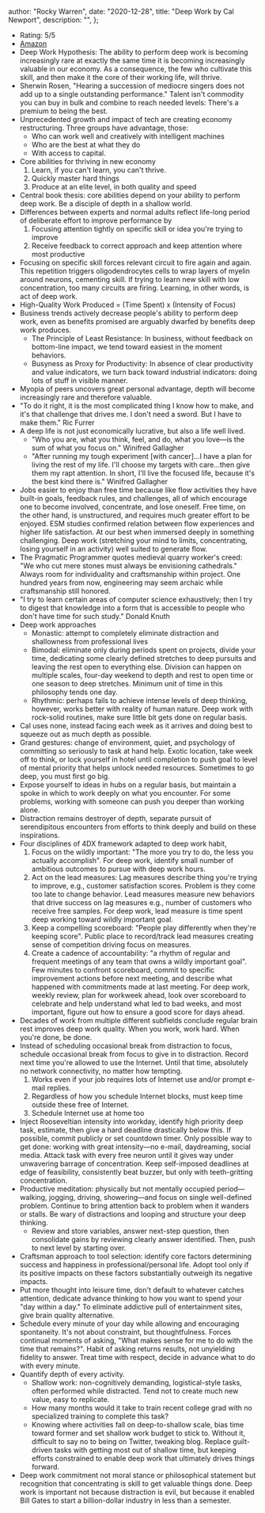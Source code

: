 
  author: "Rocky Warren",
  date: "2020-12-28",
  title: "Deep Work by Cal Newport",
  description: "",
};


- Rating: 5/5
- [Amazon](https://www.amazon.com/gp/product/1455586692)
- Deep Work Hypothesis: The ability to perform deep work is becoming increasingly rare at exactly the same time it is becoming increasingly valuable in our economy. As a consequence, the few who cultivate this skill, and then make it the core of their working life, will thrive.
- Sherwin Rosen, "Hearing a succession of mediocre singers does not add up to a single outstanding performance." Talent isn't commodity you can buy in bulk and combine to reach needed levels: There's a premium to being the best.
- Unprecedented growth and impact of tech are creating economy restructuring. Three groups have advantage, those:
  - Who can work well and creatively with intelligent machines
  - Who are the best at what they do
  - With access to capital.
- Core abilities for thriving in new economy
  1. Learn, if you can't learn, you can't thrive.
  1. Quickly master hard things
  1. Produce at an elite level, in both quality and speed
- Central book thesis: core abilities depend on your ability to perform deep work. Be a disciple of depth in a shallow world.
- Differences between experts and normal adults reflect life-long period of deliberate effort to improve performance by
  1. Focusing attention tightly on specific skill or idea you're trying to improve
  1. Receive feedback to correct approach and keep attention where most productive
- Focusing on specific skill forces relevant circuit to fire again and again. This repetition triggers oligodendrocytes cells to wrap layers of myelin around neurons, cementing skill. If trying to learn new skill with low concentration, too many circuits are firing. Learning, in other words, is act of deep work.
- High-Quality Work Produced = (Time Spent) x (Intensity of Focus)
- Business trends actively decrease people's ability to perform deep work, even as benefits promised are arguably dwarfed by benefits deep work produces.
  - The Principle of Least Resistance: In business, without feedback on bottom-line impact, we tend toward easiest in the moment behaviors.
  - Busyness as Proxy for Productivity: In absence of clear productivity and value indicators, we turn back toward industrial indicators: doing lots of stuff in visible manner.
- Myopia of peers uncovers great personal advantage, depth will become increasingly rare and therefore valuable.
- "To do it right, it is the most complicated thing I know how to make, and it's that challenge that drives me. I don't need a sword. But I have to make them." Ric Furrer
- A deep life is not just economically lucrative, but also a life well lived.
  - "Who you are, what you think, feel, and do, what you love—is the sum of what you focus on." Winifred Gallagher
  - "After running my tough experiment [with cancer]…I have a plan for living the rest of my life. I'll choose my targets with care…then give them my rapt attention. In short, I'll live the focused life, because it's the best kind there is." Winifred Gallagher
- Jobs easier to enjoy than free time because like flow activities they have built-in goals, feedback rules, and challenges, all of which encourage one to become involved, concentrate, and lose oneself. Free time, on the other hand, is unstructured, and requires much greater effort to be enjoyed. ESM studies confirmed relation between flow experiences and higher life satisfaction. At our best when immersed deeply in something challenging. Deep work (stretching your mind to limits, concentrating, losing yourself in an activity) well suited to generate flow.
- The Pragmatic Programmer quotes medieval quarry worker's creed: "We who cut mere stones must always be envisioning cathedrals." Always room for individuality and craftsmanship within project. One hundred years from now, engineering may seem archaic while craftsmanship still honored.
- "I try to learn certain areas of computer science exhaustively; then I try to digest that knowledge into a form that is accessible to people who don't have time for such study." Donald Knuth
- Deep work approaches
  - Monastic: attempt to completely eliminate distraction and shallowness from professional lives
  - Bimodal: eliminate only during periods spent on projects, divide your time, dedicating some clearly defined stretches to deep pursuits and leaving the rest open to everything else. Division can happen on multiple scales, four-day weekend to depth and rest to open time or one season to deep stretches. Minimum unit of time in this philosophy tends one day.
  - Rhythmic: perhaps fails to achieve intense levels of deep thinking, however, works better with reality of human nature. Deep work with rock-solid routines, make sure little bit gets done on regular basis.
- Cal uses none, instead facing each week as it arrives and doing best to squeeze out as much depth as possible.
- Grand gestures: change of environment, quiet, and psychology of committing so seriously to task at hand help. Exotic location, take week off to think, or lock yourself in hotel until completion to push goal to level of mental priority that helps unlock needed resources. Sometimes to go deep, you must first go big.
- Expose yourself to ideas in hubs on a regular basis, but maintain a spoke in which to work deeply on what you encounter. For some problems, working with someone can push you deeper than working alone.
- Distraction remains destroyer of depth, separate pursuit of serendipitous encounters from efforts to think deeply and build on these inspirations.
- Four disciplines of 4DX framework adapted to deep work habit,
  1. Focus on the wildly important: "The more you try to do, the less you actually accomplish". For deep work, identify small number of ambitious outcomes to pursue with deep work hours.
  1. Act on the lead measures: Lag measures describe thing you're trying to improve, e.g., customer satisfaction scores. Problem is they come too late to change behavior. Lead measures measure new behaviors that drive success on lag measures e.g., number of customers who receive free samples. For deep work, lead measure is time spent deep working toward wildly important goal.
  1. Keep a compelling scoreboard: "People play differently when they're keeping score". Public place to record/track lead measures creating sense of competition driving focus on measures.
  1. Create a cadence of accountability: "a rhythm of regular and frequent meetings of any team that owns a wildly important goal". Few minutes to confront scoreboard, commit to specific improvement actions before next meeting, and describe what happened with commitments made at last meeting. For deep work, weekly review, plan for workweek ahead, look over scoreboard to celebrate and help understand what led to bad weeks, and most important, figure out how to ensure a good score for days ahead.
- Decades of work from multiple different subfields conclude regular brain rest improves deep work quality. When you work, work hard. When you're done, be done.
- Instead of scheduling occasional break from distraction to focus, schedule occasional break from focus to give in to distraction. Record next time you're allowed to use the Internet. Until that time, absolutely no network connectivity, no matter how tempting.
  1. Works even if your job requires lots of Internet use and/or prompt e-mail replies.
  1. Regardless of how you schedule Internet blocks, must keep time outside these free of Internet.
  1. Schedule Internet use at home too
- Inject Rooseveltian intensity into workday, identify high priority deep task, estimate, then give a hard deadline drastically below this. If possible, commit publicly or set countdown timer. Only possible way to get done: working with great intensity—no e-mail, daydreaming, social media. Attack task with every free neuron until it gives way under unwavering barrage of concentration. Keep self-imposed deadlines at edge of feasibility, consistently beat buzzer, but only with teeth-gritting concentration.
- Productive meditation: physically but not mentally occupied period—walking, jogging, driving, showering—and focus on single well-defined problem. Continue to bring attention back to problem when it wanders or stalls. Be wary of distractions and looping and structure your deep thinking.
  - Review and store variables, answer next-step question, then consolidate gains by reviewing clearly answer identified. Then, push to next level by starting over.
- Craftsman approach to tool selection: identify core factors determining success and happiness in professional/personal life. Adopt tool only if its positive impacts on these factors substantially outweigh its negative impacts.
- Put more thought into leisure time, don't default to whatever catches attention, dedicate advance thinking to how you want to spend your "day within a day." To eliminate addictive pull of entertainment sites, give brain quality alternative.
- Schedule every minute of your day while allowing and encouraging spontaneity. It's not about constraint, but thoughtfulness. Forces continual moments of asking, "What makes sense for me to do with the time that remains?". Habit of asking returns results, not unyielding fidelity to answer. Treat time with respect, decide in advance what to do with every minute.
- Quantify depth of every activity.
  - Shallow work: non-cognitively demanding, logistical-style tasks, often performed while distracted. Tend not to create much new value, easy to replicate.
  - How many months would it take to train recent college grad with no specialized training to complete this task?
  - Knowing where activities fall on deep-to-shallow scale, bias time toward former and set shallow work budget to stick to. Without it, difficult to say no to being on Twitter, tweaking blog. Replace guilt-driven tasks with getting most out of shallow time, but keeping efforts constrained to enable deep work that ultimately drives things forward.
- Deep work commitment not moral stance or philosophical statement but recognition that concentrating is skill to get valuable things done. Deep work is important not because distraction is evil, but because it enabled Bill Gates to start a billion-dollar industry in less than a semester.
